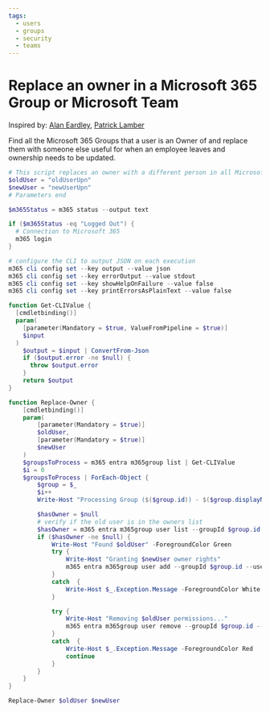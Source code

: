 ```yaml
---
tags:  
  - users
  - groups
  - security
  - teams
---
```



# Replace an owner in a Microsoft 365 Group or Microsoft Team

Inspired by: [Alan Eardley](https://blog.eardley.org.uk/2021/04/managing-teams-movers-and-leavers/), [Patrick Lamber](https://www.nubo.eu/Replace-Owners-In-A-Microsoft-Group-Or-Team/)

Find all the Microsoft 365 Groups that a user is an Owner of and replace them with someone else useful for when an employee leaves and ownership needs to be updated.

<Tabs>
  <TabItem value="PowerShell">

  ```powershell
  # This script replaces an owner with a different person in all Microsoft 365 Groups
  $oldUser = "oldUserUpn"
  $newUser = "newUserUpn"
  # Parameters end

  $m365Status = m365 status --output text

  if ($m365Status -eq "Logged Out") {
    # Connection to Microsoft 365
    m365 login
  }

  # configure the CLI to output JSON on each execution
  m365 cli config set --key output --value json
  m365 cli config set --key errorOutput --value stdout
  m365 cli config set --key showHelpOnFailure --value false
  m365 cli config set --key printErrorsAsPlainText --value false

  function Get-CLIValue {
    [cmdletbinding()]
    param(
      [parameter(Mandatory = $true, ValueFromPipeline = $true)]
      $input
    )
      $output = $input | ConvertFrom-Json
      if ($output.error -ne $null) {
        throw $output.error
      }
      return $output
  }

  function Replace-Owner {
      [cmdletbinding()]
      param(
          [parameter(Mandatory = $true)]
          $oldUser,
          [parameter(Mandatory = $true)]
          $newUser
      )
      $groupsToProcess = m365 entra m365group list | Get-CLIValue  
      $i = 0
      $groupsToProcess | ForEach-Object {
          $group = $_
          $i++
          Write-Host "Processing Group ($($group.id)) - $($group.displayName) - ($i/$($groupsToProcess.Length))" -ForegroundColor DarkGray
  
          $hasOwner = $null
          # verify if the old user is in the owners list
          $hasOwner = m365 entra m365group user list --groupId $group.id --query "[?userType=='Owner' && userPrincipalName=='$oldUser'].[id]" | Get-CLIValue
          if ($hasOwner -ne $null) {
              Write-Host "Found $oldUser" -ForegroundColor Green
              try {
                  Write-Host "Granting $newUser owner rights"
                  m365 entra m365group user add --groupId $group.id --userNames $newUser --role Owner | Get-CLIValue
              }
              catch  {
                  Write-Host $_.Exception.Message -ForegroundColor White
              }

              try {
                  Write-Host "Removing $oldUser permissions..."
                  m365 entra m365group user remove --groupId $group.id --userNames $oldUser | Get-CLIValue
              }
              catch  {
                  Write-Host $_.Exception.Message -ForegroundColor Red
                  continue
              }
          }
      }
  }

  Replace-Owner $oldUser $newUser
  ```

  </TabItem>
</Tabs>

